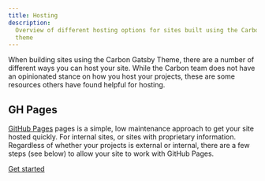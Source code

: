 ```yaml
---
title: Hosting
description:
  Overview of different hosting options for sites built using the Carbon Gatsby
  theme
---
```


<PageDescription>

When building sites using the Carbon Gatsby Theme, there are a number of
different ways you can host your site. While the Carbon team does not have an
opinionated stance on how you host your projects, these are some resources
others have found helpful for hosting.

</PageDescription>

## GH Pages

[GitHub Pages](https://pages.github.com/) pages is a simple, low maintenance approach to get your site hosted quickly. For internal sites, or sites with proprietary information. Regardless of whether your projects is external or internal, there are a few steps (see below) to allow your site to work with GitHub Pages.

[Get started](https://www.gatsbyjs.org/docs/how-gatsby-works-with-github-pages/)



